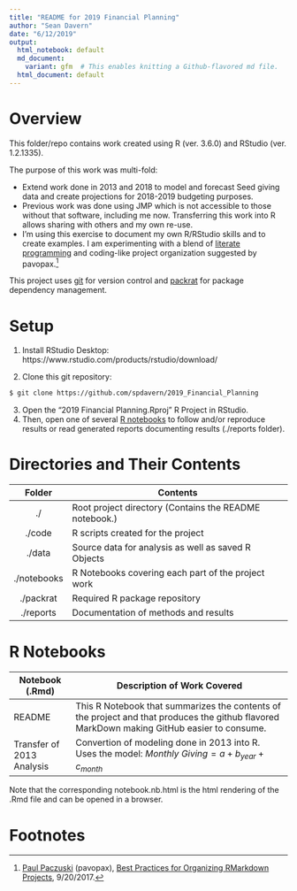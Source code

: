 ```yaml
---
title: "README for 2019 Financial Planning"
author: "Sean Davern"
date: "6/12/2019"
output:
  html_notebook: default
  md_document:
    variant: gfm  # This enables knitting a Github-flavored md file.
  html_document: default
---
```


# Overview

This folder/repo contains work created using R (ver. 3.6.0) and RStudio (ver.
1.2.1335).

The purpose of this work was multi-fold: 

* Extend work done in 2013 and 2018 to model and forecast Seed giving data and create projections for 2018-2019 budgeting purposes.
* Previous work was done using JMP which is not accessible to those without that software, including me now. Transferring this work into R allows sharing with others and my own re-use. 
* I’m using this exercise to document my own R/RStudio skills and to create examples.  I am experimenting with a blend of [literate programming](https://en.wikipedia.org/wiki/Literate_programming) and coding-like project organization suggested by pavopax.[^1]

This project uses [git](https://git-scm.com/) for version control and  [packrat](https://rstudio.github.io/packrat/) for package dependency management.

[^1]: [Paul Paczuski](https://github.com/pavopax) (pavopax), [Best Practices for Organizing RMarkdown Projects](https://community.rstudio.com/t/best-practices-for-organizing-rmarkdown-projects/914/11), 9/20/2017.

# Setup

1. Install RStudio Desktop: https://www.rstudio.com/products/rstudio/download/  

2. Clone this git repository:
```bash
$ git clone https://github.com/spdavern/2019_Financial_Planning
```

3. Open the "2019 Financial Planning.Rproj" R Project in RStudio.  
4. Then, open one of several [R notebooks](#nb) to follow and/or reproduce results or read generated reports documenting results (./reports folder).

# Directories and Their Contents

|Folder|Contents|
|:----:|--------|
|./|Root project directory (Contains the README notebook.)|
|./code|R scripts created for the project|
|./data|Source data for analysis as well as saved R Objects|
|./notebooks|R Notebooks covering each part of the project work|
|./packrat|Required R package repository|
|./reports|Documentation of methods and results|

# R Notebooks  {#nb}

|Notebook (.Rmd)|Description of Work Covered|
|--------|---------------------------|
|README|This R Notebook that summarizes the contents of the project and that produces the github flavored MarkDown making GitHub easier to consume.|
|Transfer of 2013 Analysis|Convertion of modeling done in 2013 into R. Uses the model: $\textit{Monthly Giving} = a+b_{year}+c_{month}$|


Note that the corresponding notebook.nb.html is the html rendering of the .Rmd file and can be opened in a browser.

# Footnotes